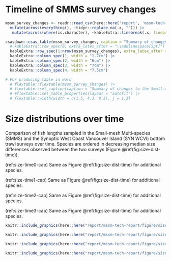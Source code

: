 \blandscape

# Timeline of SMMS survey changes {#app:change-table}

```r

mssm_survey_changes <- readr::read_csv(here::here('report', 'mssm-tech-report', 'data', 'mssm-survey-changes.csv')) |>
  mutate(across(everything(), ~tidyr::replace_na(.x, ""))) |>
   mutate(across(where(is.character), ~kableExtra::linebreak(.x, linebreaker = "::")))

csasdown::csas_table(mssm_survey_changes, caption = "Summary of changes to the Small-mesh Multi-species bottom trawl survey (SMMS). These changes are compiled from Rutherford et al. In prep.", format = "latex", escape = FALSE) |>
  # kableExtra::row_spec(0, extra_latex_after = "\\addlinespace[5pt]") |>  # Add spacing before the first row
  kableExtra::row_spec(1:nrow(mssm_survey_changes), extra_latex_after = "\\addlinespace[5pt]") |>
  kableExtra::column_spec(1, width = "1.7cm") |>
  kableExtra::column_spec(2, width = "6cm") |>
  kableExtra::column_spec(3, width = "7cm") |>
  kableExtra::column_spec(4, width = "7.5cm")

# For producing table in word
  # flextable::flextable(mssm_survey_changes) |>
  # flextable::set_caption(caption = "Summary of changes to the Small-mesh Multi-species bottom trawl survey (SMMS). These changes are compiled from Rutherford et al. In prep.") |>
  # #flextable::set_table_properties(layout = "autofit") |>
  # flextable::width(width = c(1.5, 4.3, 9.3), j = 1:3)

```

\elandscape

\clearpage

# Size distributions over time {#app:size-time}

Comparison of fish lengths sampled in the Small-mesh Multi-species (SMMS)  and the Synoptic West Coast Vancouver Island (SYN WCVI) bottom trawl surveys over time. Species are ordered in decreasing median size differences observed between the two surveys (Figure \@ref(fig:size-dist-time)). 

(ref:size-time0-cap) Same as Figure \@ref(fig:size-dist-time) for additional species.

(ref:size-time1-cap) Same as Figure \@ref(fig:size-dist-time) for additional species.

(ref:size-time2-cap) Same as Figure \@ref(fig:size-dist-time) for additional species.

(ref:size-time3-cap) Same as Figure \@ref(fig:size-dist-time) for additional species.


```r

knitr::include_graphics(here::here("report/mssm-tech-report/figure/size-time-0.png"), dpi = NA)

```

```r

knitr::include_graphics(here::here("report/mssm-tech-report/figure/size-time-1.png"), dpi = NA)

```

```r

knitr::include_graphics(here::here("report/mssm-tech-report/figure/size-time-2.png"), dpi = NA)

```

```r

knitr::include_graphics(here::here("report/mssm-tech-report/figure/size-time-3.png"), dpi = NA)

```